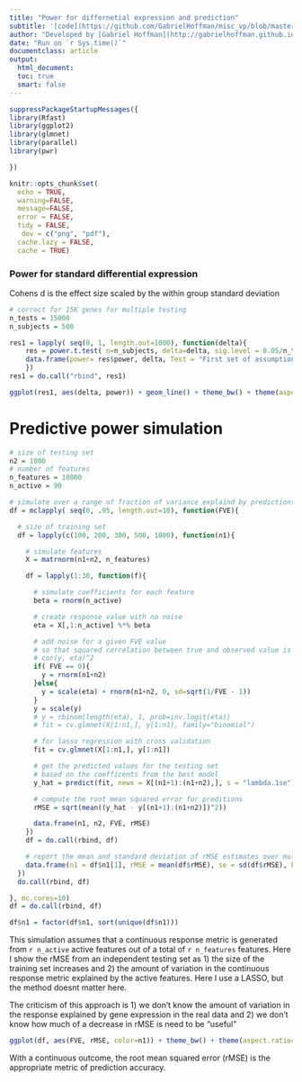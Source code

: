 ```yaml
---
title: "Power for differnetial expression and prediction"
subtitle: '[code](https://github.com/GabrielHoffman/misc_vp/blob/master/power_sims.Rmd)'
author: "Developed by [Gabriel Hoffman](http://gabrielhoffman.github.io/)"
date: "Run on `r Sys.time()`"
documentclass: article
output: 
  html_document:
  toc: true
  smart: false
---
```



<!---

# How to run
############

# cd to directory with covid_vp.Rmd 
cd /hpc/users/hoffmg01/work/misc_vp

# set up environment
ml git pandoc 
git pull
R

# in R, pull the latest version (I edit on my laptop and push to GitHub)
# then run the script to generate and HTML page
system("git pull"); rmarkdown::render("power_sims.Rmd")



--->

```r
suppressPackageStartupMessages({
library(Rfast)
library(ggplot2)
library(glmnet)
library(parallel)
library(pwr)

})

knitr::opts_chunk$set(
  echo = TRUE,
  warning=FALSE,
  message=FALSE,
  error = FALSE,
  tidy = FALSE,
   dev = c("png", "pdf"),
  cache.lazy = FALSE,
  cache = TRUE)
```



### Power for standard differential expression

Cohens d is the effect size scaled by the within group standard deviation

```r
# correct for 15K genes for multiple testing
n_tests = 15000
n_subjects = 500

res1 = lapply( seq(0, 1, length.out=1000), function(delta){
    res = power.t.test( n=n_subjects, delta=delta, sig.level = 0.05/n_tests)
    data.frame(power= res$power, delta, Test = "First set of assumptions"    )
    })
res1 = do.call("rbind", res1)

ggplot(res1, aes(delta, power)) + geom_line() + theme_bw() + theme(aspect.ratio=1) + ylim(0,1) + xlab("Cohen's d")
```

# Predictive power simulation

```r
# size of testing set
n2 = 1000
# number of features
n_features = 10000
n_active = 90

# simulate over a range of fraction of variance explaind by predictions
df = mclapply( seq(0, .95, length.out=10), function(FVE){

  # size of training set
  df = lapply(c(100, 200, 300, 500, 1000), function(n1){

    # simulate features
    X = matrnorm(n1+n2, n_features)

    df = lapply(1:30, function(f){

      # simulate coefficients for each feature
      beta = rnorm(n_active)

      # create response value with no noise
      eta = X[,1:n_active] %*% beta

      # add noise for a given FVE value
      # so that squared correlation between true and observed value is FVE
      # cor(y, eta)^2
      if( FVE == 0){
        y = rnorm(n1+n2)
      }else{
        y = scale(eta) + rnorm(n1+n2, 0, sd=sqrt(1/FVE - 1))
      }
      y = scale(y)
      # y = rbinom(length(eta), 1, prob=inv.logit(eta))       
      # fit = cv.glmnet(X[1:n1,], y[1:n1], family="binomial")

      # for lasso regression with cross validation
      fit = cv.glmnet(X[1:n1,], y[1:n1])

      # get the predicted values for the testing set
      # based on the coefficents from the best model 
      y_hat = predict(fit, newx = X[(n1+1):(n1+n2),], s = "lambda.1se")

      # compute the root mean squared error for preditions
      rMSE = sqrt(mean((y_hat - y[(n1+1):(n1+n2)])^2))

      data.frame(n1, n2, FVE, rMSE)
    })
    df = do.call(rbind, df)

    # report the mean and standard deviation of rMSE estimates over multiple simulations
    data.frame(n1 = df$n1[1], rMSE = mean(df$rMSE), se = sd(df$rMSE), FVE=FVE)
  })
  do.call(rbind, df)

}, mc.cores=10)
df = do.call(rbind, df)

df$n1 = factor(df$n1, sort(unique(df$n1)))
```

This simulation assumes that a continuous response metric is generated from `r n_active` active features out of a total of `r n_features` features.  Here I show the rMSE from an independent testing set as 1) the size of the training set increases and 2) the amount of variation in the continuous response metric explained by the active features.  Here I use a LASSO, but the method doesnt matter here.  

The criticism of this approach is 1) we don't know the amount of variation in the response explained by gene expression in the real data and 2) we don't know how much of a decrease in rMSE is need to be "useful" 

```r
ggplot(df, aes(FVE, rMSE, color=n1)) + theme_bw() + theme(aspect.ratio=1) + xlab("Fraction of variance explained by predictors") + geom_errorbar(aes(x=FVE, ymin=rMSE - se, ymax=rMSE+se), width=0) + geom_point() + xlim(0, 1)  + geom_smooth(method="loess", se=FALSE) + ylim(0, NA) + scale_color_discrete(name=bquote(N[training]))
```





With a continuous outcome, the root mean squared error (rMSE) is the appropriate metric of prediction accuracy.


